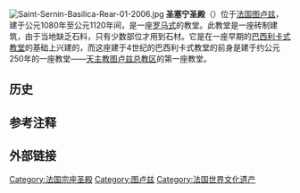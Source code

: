 {{unreferenced|time=2017-07-21T08:12:28+00:00}}
{{Infobox religious building
 |building_name=圣塞宁圣殿<br /><small>{{lang|fr|Basilique Saint-Sernin de Toulouse}}</small>
 | image=Basilique Saint-Sernin de Toulouse - exposition ouest-1-.jpg
 | image_size = 
 | caption=圣塞宁圣殿西入口
 | location= {{FRA}}[[图卢兹|图卢兹]]
 | geo={{coord|43.6084|N|1.4420|E|type:landmark_region:FR|display=inline,title}}
 | religious_affiliation=[[天主教|天主教]]
 | consecration_year=1180
 | status=[[乙级宗座圣殿|乙级宗座圣殿]]
 | architecture_style=[[罗曼式建筑|罗曼式建筑]] 
| designation1 = WHS
| designation1_parent = [[法国世界遗产|法国世界遗产]]
| designation1_date = 1998 <small>(22届 [[世界遺產委員會|世界遺產委員會]])</small>
| designation1_type = 文化遗产
| designation1_criteria = ii, iv, vi
| designation1_number = [http://whc.unesco.org/en/list/868 868]
| designation1_free1name = State Party
| designation1_free1value = 法国
| designation1_free2name = Region
| designation1_free2value = [[欧洲地区世界遗产列表|欧洲地区世界遗产列表]]
}}
[[File:Saint-Sernin-Basilica-Rear-01-2006.jpg|thumb]]
'''圣塞宁圣殿'''（{{lang-fr|Basilique Saint-Sernin}}）位于[[法国|法国]][[图卢兹|图卢兹]]，建于公元1080年至公元1120年间，是一座[[罗马式美术|罗马式]]的教堂。此教堂是一座砖制建筑，由于当地缺乏石料，只有少数部位才用到石材。它是在一座早期的[[巴西利卡|巴西利卡式教堂]]的基础上兴建的，而这座建于4世纪的巴西利卡式教堂的前身是建于约公元250年的一座教堂——[[天主教图卢兹总教区|天主教图卢兹总教区]]的第一座教堂。
==历史==

==参考注释==
{{reflist}}

==外部链接==
{{教堂小作品}}

[[Category:法国宗座圣殿|Category:法国宗座圣殿]]
[[Category:图卢兹|Category:图卢兹]]
[[Category:法国世界文化遗产|Category:法国世界文化遗产]]